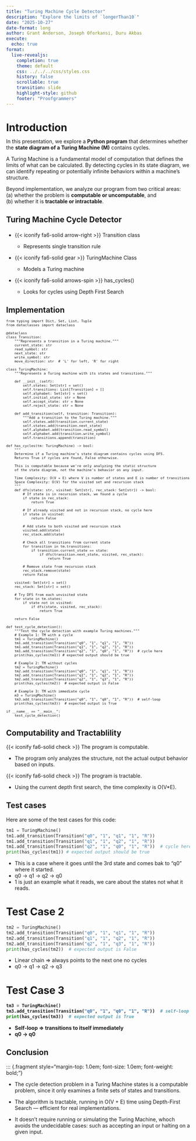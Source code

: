 ```yaml
---
title: "Turing Machine Cycle Detector"
description: "Explore the limits of `longerThan10`"
date: "2025-10-27"
date-format: long
author: Grant Anderson, Joseph Oforkansi, Duru Akbas
execute:
  echo: true
format:
  live-revealjs:
    completion: true
    theme: default
    css: ../../../css/styles.css
    history: false
    scrollable: true
    transition: slide
    highlight-style: github
    footer: "Proofgrammers"
---
```


# Introduction

::: {.fragment style="margin-top: -0.5em; font-size: 1em;"} 
In this presentation, we explore a **Python program** that determines whether the **state diagram of a Turing Machine (M)** contains cycles. 

A Turing Machine is a fundamental model of computation that defines the limits of what can be calculated. By detecting cycles in its state diagram, we can identify repeating or potentially infinite behaviors within a machine’s structure.   

Beyond implementation, we analyze our program from two critical areas:  
(a) whether the problem is **computable or uncomputable**, and  
(b) whether it is **tractable or intractable**.  
:::

## Turing Machine Cycle Detector

::: {.fragment style="margin-top: 1.5em; font-size: 1.0em;"} 
- {{< iconify fa6-solid arrow-right >}} Transition class

    - Represents single transition rule

- {{< iconify fa6-solid gear >}} TuringMachine Class

    - Models a Turing machine

- {{< iconify fa6-solid arrows-spin >}} has_cycles()

    - Looks for cycles using Depth First Search
    
:::

## Implementation

::: {.fragment style="margin-top: -0.5em; font-size: 0.8em;"} 
```pyodide
from typing import Dict, Set, List, Tuple
from dataclasses import dataclass

@dataclass
class Transition:
    """Represents a transition in a Turing machine."""
    current_state: str
    read_symbol: str
    next_state: str
    write_symbol: str
    move_direction: str  # 'L' for left, 'R' for right

class TuringMachine:
    """Represents a Turing machine with its states and transitions."""
    
    def __init__(self):
        self.states: Set[str] = set()
        self.transitions: List[Transition] = []
        self.alphabet: Set[str] = set()
        self.initial_state: str = None
        self.accept_state: str = None
        self.reject_state: str = None

    def add_transition(self, transition: Transition):
        """Add a transition to the Turing machine."""
        self.states.add(transition.current_state)
        self.states.add(transition.next_state)
        self.alphabet.add(transition.read_symbol)
        self.alphabet.add(transition.write_symbol)
        self.transitions.append(transition)

def has_cycles(tm: TuringMachine) -> bool:
    """
    Determine if a Turing machine's state diagram contains cycles using DFS.
    Returns True if cycles are found, False otherwise.
    
    This is computable because we're only analyzing the static structure
    of the state diagram, not the machine's behavior on any input.
    
    Time Complexity: O(V + E) where V is number of states and E is number of transitions
    Space Complexity: O(V) for the visited set and recursion stack
    """
    def dfs(state: str, visited: Set[str], rec_stack: Set[str]) -> bool:
        # If state is in recursion stack, we found a cycle
        if state in rec_stack:
            return True
            
        # If already visited and not in recursion stack, no cycle here
        if state in visited:
            return False
            
        # Add state to both visited and recursion stack
        visited.add(state)
        rec_stack.add(state)
        
        # Check all transitions from current state
        for transition in tm.transitions:
            if transition.current_state == state:
                if dfs(transition.next_state, visited, rec_stack):
                    return True
                    
        # Remove state from recursion stack
        rec_stack.remove(state)
        return False

    visited: Set[str] = set()
    rec_stack: Set[str] = set()
    
    # Try DFS from each unvisited state
    for state in tm.states:
        if state not in visited:
            if dfs(state, visited, rec_stack):
                return True
                
    return False

def test_cycle_detection():
    """Test the cycle detection with example Turing machines."""
    # Example 1: TM with a cycle
    tm1 = TuringMachine()
    tm1.add_transition(Transition("q0", "1", "q1", "1", "R"))
    tm1.add_transition(Transition("q1", "1", "q2", "1", "R"))
    tm1.add_transition(Transition("q2", "1", "q0", "1", "R"))  # cycle here
    print(has_cycles(tm1)) # expected output should be true
    
    # Example 2: TM without cycles
    tm2 = TuringMachine()
    tm2.add_transition(Transition("q0", "1", "q1", "1", "R"))
    tm2.add_transition(Transition("q1", "1", "q2", "1", "R"))
    tm2.add_transition(Transition("q2", "1", "q3", "1", "R"))
    print(has_cycles(tm2))  # expected output is False
    
    # Example 3: TM with immediate cycle
    m3 = TuringMachine()
    tm3.add_transition(Transition("q0", "1", "q0", "1", "R"))  # self-loop
    print(has_cycles(tm3))  # expected output is True

if __name__ == "__main__":
    test_cycle_detection()
```
:::

## Computability and Tractablility

::: {.fragment style="margin-top: .75em; font-size: 1.0em;"} 

{{< iconify fa6-solid check >}} The program is computable.

- The program only analyzes the structure, not the actual output behavior based on inputs.

{{< iconify fa6-solid check >}} The program is tractable.

- Using the current depth first search, the time complexity is O(V*E).

:::

## Test cases

::: {.fragment style="margin-top: 0em; font-size: 1.0em;"} 
Here are some of the test cases for this code:

```python
tm1 = TuringMachine()
tm1.add_transition(Transition("q0", "1", "q1", "1", "R"))
tm1.add_transition(Transition("q1", "1", "q2", "1", "R"))
tm1.add_transition(Transition("q2", "1", "q0", "1", "R"))  # cycle here
print(has_cycles(tm1)) # expected output should be true
```
- This is a case where it goes until the 3rd state and comes bak to "q0" where it started.
- q0 → q1 → q2 → q0
- 1 is just an example what it reads, we care about the states not what it reads.

:::

# Test Case 2

::: {.fragment style="margin-top: 0.5em; font-size: 1.0em;"}

```python
tm2 = TuringMachine()
tm2.add_transition(Transition("q0", "1", "q1", "1", "R"))
tm2.add_transition(Transition("q1", "1", "q2", "1", "R"))
tm2.add_transition(Transition("q2", "1", "q3", "1", "R"))
print(has_cycles(tm2))  # expected output is False
```

- Linear chain => always points to the next one no cycles
- q0 → q1 → q2 → q3

:::

# Test Case 3
::: {.fragment style="margin-top: 1.0em; font-size: 1.0em; font-weight: bold;"}

```python
tm3 = TuringMachine()
tm3.add_transition(Transition("q0", "1", "q0", "1", "R"))  # self-loop
print(has_cycles(tm3))  # expected output is True
```

- Self-loop => transitions to itself immediately
- q0 → q0
:::

## Conclusion
::: {.fragment style="margin-top: 1.0em; font-size: 1.0em; font-weight: bold;"}

- The cycle detection problem in a Turing Machine states is a computable problem, since it only examines a finite sets of states and transitions.

- The algorithm is tractable, running in O(V + E) time using Depth-First Search — efficient for real implementations.

- It doesn't require running or simulating the Turing Machine, whoch avoids the undecidable cases: such as accepting an input or halting on a given input.



